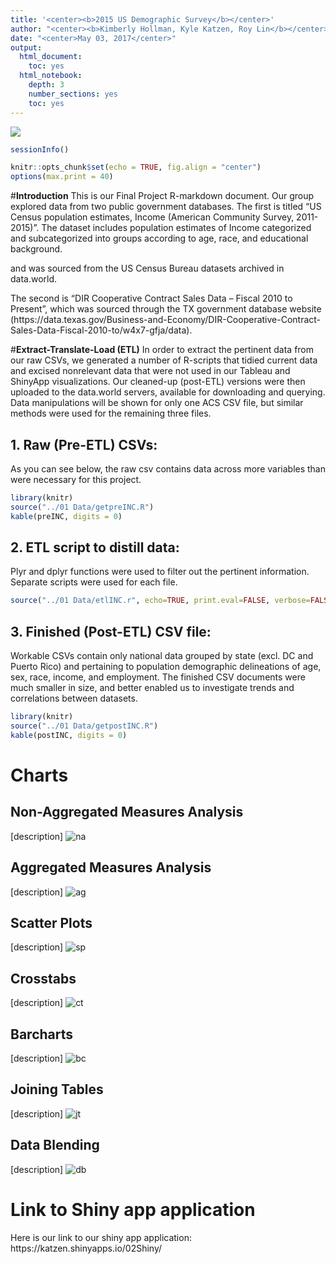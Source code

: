 ```yaml
---
title: '<center><b>2015 US Demographic Survey</b></center>'
author: "<center><b>Kimberly Hollman, Kyle Katzen, Roy Lin</b></center>"
date: "<center>May 03, 2017</center>"
output:
  html_document:
    toc: yes
  html_notebook:
    depth: 3
    number_sections: yes
    toc: yes
---
```

![](../03 Visualizations/flag.jpg)


```r
sessionInfo()
```

```r
knitr::opts_chunk$set(echo = TRUE, fig.align = "center")
options(max.print = 40)

```

#**Introduction**
This is our Final Project R-markdown document. Our group explored data from two public government databases. 
The first is titled "US Census population estimates, Income (American Community Survey, 2011-2015)". The dataset includes population estimates of Income categorized and subcategorized into groups according to age, race, and educational background.

and was sourced from the US Census Bureau datasets archived in data.world. 

The second is "DIR Cooperative Contract Sales Data – Fiscal 2010 to Present", which was sourced through the TX government database website (https://data.texas.gov/Business-and-Economy/DIR-Cooperative-Contract-Sales-Data-Fiscal-2010-to/w4x7-gfja/data). 

#**Extract-Translate-Load (ETL)**
In order to extract the pertinent data from our raw CSVs, we generated a number of R-scripts that tidied current data and excised nonrelevant data that were not used in our Tableau and ShinyApp visualizations. Our cleaned-up (post-ETL) versions were then uploaded to the data.world servers, available for downloading and querying.
Data manipulations will be shown for only one ACS CSV file, but similar methods were used for the remaining three files.

## 1. Raw (Pre-ETL) CSVs:
As you can see below, the raw csv contains data across more variables than were necessary for this project. 
```r
library(knitr)
source("../01 Data/getpreINC.R")
kable(preINC, digits = 0)
```

## 2. ETL script to distill data:
Plyr and dplyr functions were used to filter out the pertinent information. Separate scripts were used for each file. 
```r
source("../01 Data/etlINC.r", echo=TRUE, print.eval=FALSE, verbose=FALSE, keep.source=TRUE)
```
## 3. Finished (Post-ETL) CSV file:
Workable CSVs contain only national data grouped by state (excl. DC and Puerto Rico) and pertaining to population demographic delineations of age, sex, race, income, and employment.
The finished CSV documents were much smaller in size, and better enabled us to investigate trends and correlations between datasets.
```r
library(knitr)
source("../01 Data/getpostINC.R")
kable(postINC, digits = 0)
```

# **Charts**
## Non-Aggregated Measures Analysis
[description]
![na](../03 Visualizations/flag.jpg)


## Aggregated Measures Analysis
[description]
![ag](../03 Visualizations/flag.jpg)

## Scatter Plots
[description]
![sp](../03 Visualizations/flag.jpg)


## Crosstabs
[description]
![ct](../03 Visualizations/flag.jpg)

## Barcharts
[description]
![bc](../03 Visualizations/flag.jpg)

## Joining Tables
[description]
![jt](../03 Visualizations/flag.jpg)

## Data Blending
[description]
![db](../03 Visualizations/flag.jpg)

# **Link to Shiny app application**
Here is our link to our shiny app application: https://katzen.shinyapps.io/02Shiny/